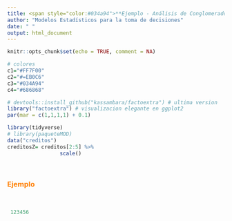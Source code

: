 ```yaml
---
title: <span style="color:#034a94">**Ejemplo - Análisis de Conglomerados**</span>
author: "Modelos Estadísticos para la toma de decisiones"
date: " "
output: html_document
---
```


```r
knitr::opts_chunk$set(echo = TRUE, comment = NA)

# colores
c1="#FF7F00"
c2="#=EB0C6"
c3="#034A94"
c4="#686868"

# devtools::install_github("kassambara/factoextra") # ultima version
library("factoextra") # visualizacion elegante en ggplot2
par(mar = c(1,1,1,1) + 0.1)

library(tidyverse)
# library(paqueteMOD)
data("creditos") 
creditosZ= creditos[2:5] %>%
                 scale()
```

<br/>


### <span style="color:#FF7F00"> **Ejemplo**</span> 

</br>

```r
 
 123456

```

